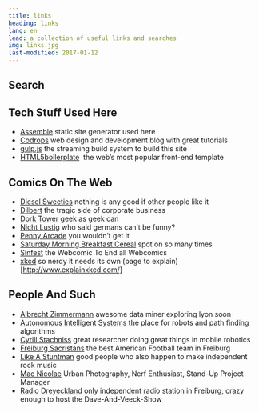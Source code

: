 ```yaml
---
title: links
heading: links
lang: en
lead: a collection of useful links and searches
img: links.jpg
last-modified: 2017-01-12
---
```


## Search

<SearchBar />

## Tech Stuff Used Here

- [Assemble](https://assemble.io/)&nbsp;static site generator used here
- [Codrops](https://www.tympanus.net/codrops/)&nbsp;web design and development blog with great tutorials
- [gulp.js](https://gulpjs.com/)&nbsp;the streaming build system to build this site
- [HTML5boilerplate](https://www.html5boilerplate.com/)&nbsp; the web’s most popular front-end template

## Comics On The Web

- [Diesel Sweeties](https://www.dieselsweeties.com/)&nbsp;nothing is any good if other people like it
- [Dilbert](http://www.dilbert.com/)&nbsp;the tragic side of corporate business
- [Dork Tower](https://www.dorktower.com/)&nbsp;geek as geek can
- [Nicht Lustig](http://www.nichtlustig.de/)&nbsp;who said germans can’t be funny?
- [Penny Arcade](https://www.penny-arcade.com/comic/)&nbsp;you wouldn’t get it
- [Saturday Morning Breakfast Cereal](https://www.smbc-comics.com)&nbsp;spot on so many times
- [Sinfest](http://www.sinfest.net)&nbsp;the Webcomic To End all Webcomics
- [xkcd](https://xkcd.com/)&nbsp;so nerdy it needs its own (page to explain)[http://www.explainxkcd.com/]

## People And Such

- [Albrecht Zimmermann](http://www.scientific-data-mining.org/)&nbsp;awesome data miner exploring lyon soon
- [Autonomous Intelligent Systems](http://ais.informatik.uni-freiburg.de/)&nbsp;the place for robots and path finding algorithms
- [Cyrill Stachniss](http://www.informatik.uni-freiburg.de/%7Estachnis/)&nbsp;great researcher doing great things in mobile robotics
- [Freiburg Sacristans](https://www.ft1844-freiburg.de/americanfootball/)&nbsp;the best American Football team in Freiburg
- [Like A Stuntman](http://www.like-a-stuntman.de/)&nbsp;good people who also happen to make independent rock music
- [Mac Nicolae](http://www.macnicolae.de/)&nbsp;Urban Photography, Nerf Enthusiast, Stand-Up Project Manager
- [Radio Dreyeckland](https://www.rdl.de/)&nbsp;only independent radio station in Freiburg, crazy enough to host the Dave-And-Veeck-Show
